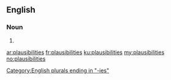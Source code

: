 ==English==

===Noun===
{{head|en|plural}}

# {{plural of|plausibility|lang=en|nocat=1}}

[[Category:English plurals ending in "-ies"]]

[[ar:plausibilities]]
[[fr:plausibilities]]
[[ku:plausibilities]]
[[my:plausibilities]]
[[no:plausibilities]]